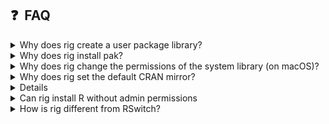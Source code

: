 
## ❓&nbsp; FAQ <a id="id-faq">

<details>
<summary>Why does rig create a user package library?</summary>
>
>Installing non-base packages into a user package library has several
> benefits: 
> 
> - The system library is not writeable for regular users on some systems
>   (Windows and Linux, typically), so we might as well create a 
>   properly versioned user library at the default place.
> - Some tools need a clean R environment, with base packages only, and do
>   not work well if user packages are installed into the system library.
>   E.g. `R CMD check` is such a tool, and https://github.com/r-lib/revdepcheck
>   is another.
> - You can delete an R installation (e.g. with `rig rm`) and then and then
>   install it again, without losing your R packages.
>
</details>

<details>
<summary>Why does rig install pak?</summary>
>
> To be able to install R packages efficiently, from CRAN, Bioconductor or
> GitHub, right from the start. pak also supports installing system libraries
> automatically on some Linux systems.
> 
> If you don't want `rig add` to install pak, use the `--without-pak` option.
</details>

<details>
<summary>Why does rig change the permissions of the system library
(on macOS)?</summary>
>
> To make sure that you don't install packages accidentally into the system
> library. See "Why does rig create a user package library?" above.
> 
</details>

<details>
<summary>Why does rig set the default CRAN mirror?</summary>
>
> To avoid the extra work the users need to spend on this.
> 
> The https://cloud.r-project.org mirror is usually better than the
> other, in that it is a CDN that is close to most users, and that it is
> updated more often.
>
> If you want to use a different mirror, you can set the `repos` option
> in your `.Rprofile`, so the rig repo settings will be ignored.
> 
> You can also use the `--without-cran-mirror` option of `rig add`.
>
</details>

<details>
<summary>Why does rig set up RSPM?</summary>
>
> RSPM ([Rstudio Package Manager](https://packagemanager.posit.co/client/#/))
> is generally superior to a regular CRAN mirror on Windows and many Linux
> systems.
>
> On Linux it includes binary packages for many popular distributions.
>
> On Windows, it includes up to date binary packages for older R versions as
> well.
> 
> To avoid RSPM, use the `--without-rspm` option of `rig add`.
> 
</details>

<details>
<summary>Can rig install R without admin permissions</summary>
> 
> No, currently it cannot.
> 
</details>

<details>
<summary>How is rig different from RSwitch?</summary>
>
> While there is a small overlap in functionality, rig and 
> [RSwitch](https://rud.is/rswitch/) are very different.
> I suggest you look over the features of both to decide which one suits 
> your needs better.
> 
> If you like rig and also like the extra features of RSwitch, then you can
> use them together just fine: changing the default R version in RSwitch also
> changes it in rig and vice versa. You can use the rig cli and the RSwitch
> app together, or you can also use both menu bar apps at the same time.
>
</details>
